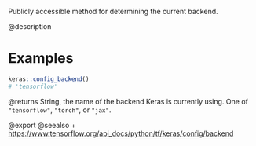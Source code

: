 Publicly accessible method for determining the current backend.

@description

# Examples
```r
keras::config_backend()
# 'tensorflow'
```

@returns
String, the name of the backend Keras is currently using. One of
`"tensorflow"`, `"torch"`, or `"jax"`.

@export
@seealso
+ <https://www.tensorflow.org/api_docs/python/tf/keras/config/backend>

